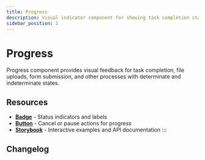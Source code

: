 ```yaml
---
title: Progress
description: Visual indicator component for showing task completion status with determinate and indeterminate states
sidebar_position: 1
---
```



# Progress

Progress component provides visual feedback for task completion, file uploads, form submission, and other processes with determinate and indeterminate states.

<TocLinks />

## Resources

- **[Badge](/docs/components/badge)** - Status indicators and labels
- **[Button](/docs/components/button)** - Cancel or pause actions for progress
- **[Storybook](https://elevate-core-ui.inform-cloud.io/?path=/docs/components-progress)** - Interactive examples and API documentation
:::

## Changelog

<ComponentChangelog component="elvt-progress" />